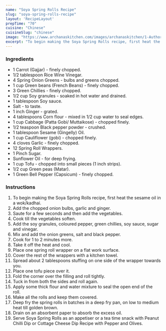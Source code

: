 ---
name: "Soya Spring Rolls Recipe"
slug: "soya-spring-rolls-recipe"
layout: 'RecipeLayout'
prepTime: "70"
cuisine: "Chinese"
cuisineSlug: "chinese"
image: "https://www.archanaskitchen.com/images/archanaskitchen/1-Author/Madhuli_Ajay/Soya_spring_rolls.jpg"
excerpt: "To begin making the Soya Spring Rolls recipe, first heat the sesame oil in a wokkadhai"
---

### Ingredients

- 1 Carrot (Gajjar) - finely chopped.
- 1/2 tablespoon Rice Wine Vinegar.
- 4 Spring Onion Greens - bulbs and greens chopped.
- 1 cup Green beans (French Beans) - finely chopped.
- 3 Green Chillies - finely chopped.
- 1/2 cup Soy granules - soaked in hot water and drained.
- 1 tablespoon Soy sauce.
- Salt - to taste.
- 1 inch Ginger - grated.
- 4 tablespoons Corn flour - mixed in 1/2 cup water to seal edges.
- 1 cup Cabbage (Patta Gobi/ Muttaikose) - chopped finely.
- 1/2 teaspoon Black pepper powder - crushed.
- 1 tablespoon Sesame (Gingelly) Oil.
- 1 cup Cauliflower (gobi) - chopped finely.
- 4 cloves Garlic - finely chopped.
- 12 Spring Roll Wrappers.
- 1 Pinch Sugar.
- Sunflower Oil - for deep frying.
- 1 cup Tofu - chopped into small pieces (1 inch strips).
- 1/2 cup Green peas (Matar).
- 1 Green Bell Pepper (Capsicum) - finely chopped.

### Instructions

1. To begin making the Soya Spring Rolls recipe, first heat the sesame oil in a wok/kadhai.
1. Add the chopped onion bulbs, garlic and ginger.
1. Saute for a few seconds and then add the vegetables.
1. Cook till the vegetables soften.
1. Add the soy granules, coloured pepper, green chillies, soy sauce, sugar and vinegar.
1. Mix and add the onion greens, salt and black pepper.
1. Cook for 1 to 2 minutes more.
1. Take it off the heat and cool.
1. Place one spring roll wrapper on a flat work surface.
1. Cover the rest of the wrappers with a kitchen towel.
1. Spread about 2 tablespoons stuffing on one side of the wrapper towards you.
1. Place one tofu piece over it.
1. Fold the corner over the filling and roll tightly.
1. Tuck in from both the sides and roll again.
1. Apply some thick flour and water mixture to seal the open end of the roll.
1. Make all the rolls and keep them covered.
1. Deep fry the spring rolls in batches in a deep fry pan, on low to medium heat till golden brown.
1. Drain on an absorbent paper to absorb the excess oil.
1. Serve Soya Spring Rolls as an appetiser or a tea time snack with Peanut Chilli Dip or Cottage Cheese Dip Recipe with Pepper and Olives.
